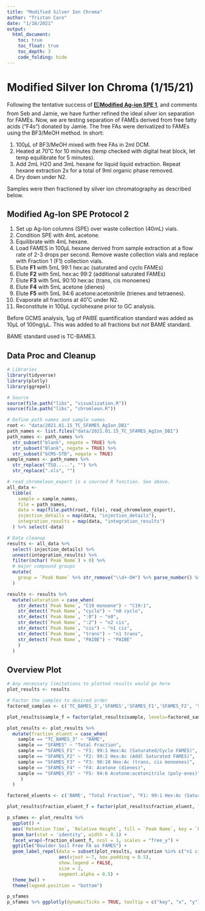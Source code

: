 ```yaml
---
title: "Modified Silver Ion Chroma"
author: "Tristan Caro"
date: "1/18/2021"
output:
  html_document:
    toc: true
    toc_float: true
    toc_depth: 3
    code_folding: hide
---
```


# Modified Silver Ion Chroma (1/15/21)

Following the tentative success of [1️⃣**Modified Ag-ion SPE 1**](https://www.notion.so/Modified-Ag-ion-SPE-1-846ff2a886094428bd8effbb9f86e8b6), and comments from Seb and Jamie, we have further refined the ideal silver ion separation for FAMEs. Now, we are testing separation of FAMEs derived from free fatty acids ("F4s") donated by Jamie. The free FAs were derivatized to FAMEs using the BF3/MeOH method. In short:

1.  100µL of BF3/MeOH mixed with free FAs in 2ml DCM.
2.  Heated at 70˚C for 10 minutes (temp checked with digital heat block, let temp equilibrate for 5 minutes).
3.  Add 2mL H2O and 3mL hexane for liquid liquid extraction. Repeat hexane extraction 2x for a total of 9ml organic phase removed.
4.  Dry down under N2.

Samples were then fractioned by silver ion chromatography as described below.

## Modified Ag-Ion SPE Protocol 2

1.  Set up Ag-Ion columns (SPE) over waste collection (40mL) vials.
2.  Condition SPE with 4mL acetone.
3.  Equilibrate with 4mL hexane.
4.  Load FAMES in 100µL hexane derived from sample extraction at a flow rate of 2-3 drops per second. Remove waste collection vials and replace with Fraction 1 (F1) collection vials.
5.  Elute **F1** with 5mL 99:1 hex:ac (saturated and cyclo FAMEs)
6.  Elute **F2** with 5mL hex:ac 99:2 (additional saturated FAMEs)
7.  Elute **F3** with 5mL 90:10 hex:ac (trans, cis monoenes)
8.  Elute **F4** with 5mL acetone (dienes)
9.  Elute **F5** with 5mL 94:6 acetone:acetonitrile (trienes and tetraenes).
10. Evaporate all fractions at 40˚C under N2.
11. Reconstitute in 100µL cyclohexane prior to GC analysis.

Before GCMS analysis, 1µg of PAIBE quantification standard was added as 10µL of 100ng/µL. This was added to all fractions but *not* BAME standard.

BAME standard used is TC-BAME3.

## Data Proc and Cleanup

```r
# Libraries
library(tidyverse)
library(plotly)
library(ggrepel)

# Source
source(file.path("libs", "visualization.R"))
source(file.path("libs", "chromleon.R"))
```

```r
# Define path names and sample names
root <- "data/2021.01.15_TC_SFAMES_AgIon_DB1"
path_names <- list.files("data/2021.01.15_TC_SFAMES_AgIon_DB1")
path_names <- path_names %>% 
  str_subset("blank", negate = TRUE) %>% 
  str_subset("Blank", negate = TRUE) %>% 
  str_subset("GCMS-STD", negate = TRUE)
sample_names <- path_names %>% 
  str_replace("TSQ.....", "") %>% 
  str_replace(".xls", "")

# read_chromeleon_export is a sourced R function. See above.
all_data <-
  tibble(
    sample = sample_names,
    file = path_names,
    data = map(file.path(root, file), read_chromeleon_export),
    injection_details = map(data, "injection_details"),
    integration_results = map(data, "integration_results")
  ) %>% select(-data)
```

```r
# Data cleanup
results <- all_data %>% 
  select(-injection_details) %>% 
  unnest(integration_results) %>% 
  filter(nchar(`Peak Name`) > 0) %>% 
  # major compound groups
  mutate(
    group = `Peak Name` %>% str_remove("\\d+-OH") %>% parse_number() %>% abs() %>% {paste0("C", .)} %>% factor()
  )

results <- results %>% 
  mutate(saturation = case_when(
    str_detect(`Peak Name`, "C19 monoene") ~ "C19:1",
    str_detect(`Peak Name`, "cyclo") ~ "n0 cyclo",
    str_detect(`Peak Name`, ":0") ~ "n0",
    str_detect(`Peak Name`, ":2") ~ "n2 cis",
    str_detect(`Peak Name`, "cis") ~ "n1 cis",
    str_detect(`Peak Name`, "trans") ~ "n1 trans",
    str_detect(`Peak Name`, "PAIBE") ~ "PAIBE"
    )
  )
```

## Overview Plot


```r
# Any necessary limitations to plotted results would go here
plot_results <- results

# Factor the samples to desired order
factored_samples <- c('TC_BAMES_3','SFAMES','SFAMES_F1','SFAMES_F2', 'SFAMES_F3', 'SFAMES_F4', "SFAMES_F5")

plot_results$sample_f = factor(plot_results$sample, levels=factored_samples)

plot_results <- plot_results %>% 
  mutate(fraction_eluent = case_when(
    sample == "TC_BAMES_3" ~ "BAME",
    sample == "SFAMES" ~ "Total Fraction",
    sample == "SFAMES_F1" ~ "F1: 99:1 Hex:Ac (Saturated/Cyclo FAMES)",
    sample == "SFAMES_F2" ~ "F2: 99:2 Hex:Ac (Addl Saturated FAMES)",
    sample == "SFAMES_F3" ~ "F3: 90:10 Hex:Ac (trans, cis monoenes)",
    sample == "SFAMES_F4" ~ "F4: Acetone (dienes)",
    sample == "SFAMES_F5" ~ "F5: 94:6 Acetone:acetonitrile (poly-enes)"
     )
  )

factored_eluents <- c('BAME', "Total Fraction", "F1: 99:1 Hex:Ac (Saturated/Cyclo FAMES)","F2: 99:2 Hex:Ac (Addl Saturated FAMES)","F3: 90:10 Hex:Ac (trans, cis monoenes)", "F4: Acetone (dienes)", "F5: 94:6 Acetone:acetonitrile (poly-enes)")

plot_results$fraction_eluent_f = factor(plot_results$fraction_eluent, levels=factored_eluents)

p_sfames <- plot_results %>%
  ggplot() +
  aes(`Retention Time`, `Relative Height`, fill = `Peak Name`, key = `Peak Name`, label = saturation) +
  geom_bar(stat = 'identity', width = 0.1) +
  facet_wrap(~fraction_eluent_f, ncol = 1, scales = "free_y") +
  ggtitle("Boulder Soil Free FA as FAMES") +
  geom_label_repel(data = subset(plot_results, saturation %in% c("n1 cis", "n1 trans")),
                   aes(vjust =-7, box.padding = 0.5),
                   show.legend = FALSE,
                   size = 2,
                   segment.alpha = 0.5) +
  theme_bw() +
  theme(legend.position = "bottom")

p_sfames
p_sfames %>% ggplotly(dynamicTicks = TRUE, tooltip = c("key", "x", "y"))
```
